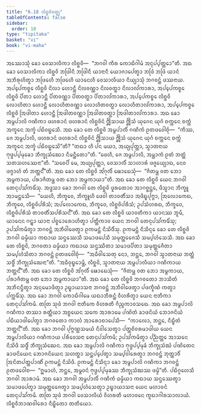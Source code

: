 ```yaml
---
title: "6.18 ᩃᩥᨧ᩠ᨨᩅᩦᩅᨲ᩠ᨳᩩ"
tableOfContents: false
sidebar:
  order: 10
type: "tipitaka"
basket: "vi"
book: "vi-maha"
---
```



<DynamicBreadcrumb />

<Division number="289" book="vi-maha">

<Paragraph number="1313" book="vi-maha">
ᩋᩔᩮᩣᩈᩩᩴ ᨡᩮᩣ ᩅᩮᩈᩣᩃᩥᨠᩣ ᩃᩥᨧ᩠ᨨᩅᩦ—  “ᨽᨣᩅᩤ ᨠᩥᩁ ᨠᩮᩣᨭᩥᨣᩤᨾᩴ ᩋᨶᩩᨸ᩠ᨸᨲ᩠ᨲᩮᩣ”ᨲᩥ. ᩋᨳ ᨡᩮᩣ ᩅᩮᩈᩣᩃᩥᨠᩣ ᩃᩥᨧ᩠ᨨᩅᩦ ᨽᨴᩕᩤᨶᩥ ᨽᨴᩕᩤᨶᩥ ᨿᩣᨶᩣᨶᩥ ᨿᩮᩣᨩᩣᨸᩮᨲ᩠ᩅᩣ ᨽᨴᩕᩴ ᨽᨴᩕᩴ ᨿᩣᨶᩴ ᩋᨽᩥᩁᩩᩉᩥᨲ᩠ᩅᩣ ᨽᨴᩕᩮᩉᩥ ᨽᨴᩕᩮᩉᩥ ᨿᩣᨶᩮᩉᩥ ᩅᩮᩈᩣᩃᩥᨿᩣ ᨶᩥᨿ᩠ᨿᩣᩈᩩᩴ ᨽᨣᩅᨶ᩠ᨲᩴ ᨴᩔᨶᩣᨿ. ᩋᨸ᩠ᨸᩮᨠᨧ᩠ᨧᩮ ᩃᩥᨧ᩠ᨨᩅᩦ ᨶᩦᩃᩣ ᩉᩮᩣᨶ᩠ᨲᩥ ᨶᩦᩃᩅᨱ᩠ᨱᩣ ᨶᩦᩃᩅᨲ᩠ᨳᩣ ᨶᩦᩃᩣᩃᩘᨠᩣᩁᩣ, ᩋᨸ᩠ᨸᩮᨠᨧ᩠ᨧᩮ ᩃᩥᨧ᩠ᨨᩅᩦ ᨸᩦᨲᩣ ᩉᩮᩣᨶ᩠ᨲᩥ ᨸᩦᨲᩅᨱ᩠ᨱᩣ ᨸᩦᨲᩅᨲ᩠ᨳᩣ ᨸᩦᨲᩣᩃᩘᨠᩣᩁᩣ, ᩋᨸ᩠ᨸᩮᨠᨧ᩠ᨧᩮ ᩃᩥᨧ᩠ᨨᩅᩦ ᩃᩮᩣᩉᩥᨲᩣ ᩉᩮᩣᨶ᩠ᨲᩥ ᩃᩮᩣᩉᩥᨲᩅᨱ᩠ᨱᩣ ᩃᩮᩣᩉᩥᨲᩅᨲ᩠ᨳᩣ ᩃᩮᩣᩉᩥᨲᩣᩃᩘᨠᩣᩁᩣ, ᩋᨸ᩠ᨸᩮᨠᨧ᩠ᨧᩮ ᩃᩥᨧ᩠ᨨᩅᩦ ᩒᨴᩤᨲᩣ ᩉᩮᩣᨶ᩠ᨲᩥ ᩒᨴᩤᨲᩅᨱ᩠ᨱᩣ ᩒᨴᩤᨲᩅᨲ᩠ᨳᩣ ᩒᨴᩤᨲᩣᩃᩘᨠᩣᩁᩣ. ᩋᨳ ᨡᩮᩣ ᩋᨾ᩠ᨻᨸᩣᩃᩦ ᨣᨱᩥᨠᩣ ᨴᩉᩁᩣᨶᩴ ᨴᩉᩁᩣᨶᩴ ᩃᩥᨧ᩠ᨨᩅᩦᨶᩴ ᩎᩈᩣᨿ ᩎᩈᩴ ᨿᩩᨣᩮᨶ ᨿᩩᨣᩴ ᨧᨠ᩠ᨠᩮᨶ ᨧᨠ᩠ᨠᩴ ᩋᨠ᩠ᨡᩮᨶ ᩋᨠ᩠ᨡᩴ ᨸᨭᩥᩅᨭ᩠ᨭᩮᩈᩥ. ᩋᨳ ᨡᩮᩣ ᨲᩮ ᩃᩥᨧ᩠ᨨᩅᩦ ᩋᨾ᩠ᨻᨸᩣᩃᩥᩴ ᨣᨱᩥᨠᩴ ᩑᨲᨴᩅᩮᩤᨧᩩᩴ—  “ᨠᩥᩔ, ᨩᩮ ᩋᨾ᩠ᨻᨸᩣᩃᩥ, ᨴᩉᩁᩣᨶᩴ ᨴᩉᩁᩣᨶᩴ ᩃᩥᨧ᩠ᨨᩅᩦᨶᩴ ᩎᩈᩣᨿ ᩎᩈᩴ ᨿᩩᨣᩮᨶ ᨿᩩᨣᩴ ᨧᨠ᩠ᨠᩮᨶ ᨧᨠ᩠ᨠᩴ ᩋᨠ᩠ᨡᩮᨶ ᩋᨠ᩠ᨡᩴ ᨸᨭᩥᩅᨭ᩠ᨭᩮᩈᩦ”ᨲᩥ? “ᨲᨳᩣ ᩉᩥ ᨸᨶ ᨾᨿᩣ, ᩋᨿ᩠ᨿᨸᩩᨲ᩠ᨲᩣ, ᩈ᩠ᩅᩣᨲᨶᩣᨿ ᨻᩩᨴ᩠ᨵᨸ᩠ᨸᨾᩩᨡᩮᩣ ᨽᩥᨠ᩠ᨡᩩᩈᩴᨥᩮᩣ ᨶᩥᨾᨶ᩠ᨲᩥᨲᩮᩣ”ᨲᩥ. “ᨴᩮᩉᩥ, ᨩᩮ ᩋᨾ᩠ᨻᨸᩣᩃᩥ, ᩋᨾ᩠ᩉᩣᨠᩴ ᩑᨲᩴ ᨽᨲ᩠ᨲᩴ ᩈᨲᩈᩉᩔᩮᨶᩣ”ᨲᩥ. “ᩈᨧᩮᨸᩥ ᨾᩮ, ᩋᨿ᩠ᨿᨸᩩᨲ᩠ᨲᩣ, ᩅᩮᩈᩣᩃᩥᩴ ᩈᩣᩉᩣᩁᩴ ᨴᨩ᩠ᨩᩮᨿ᩠ᨿᩣᨳ, ᨶᩮᩅ ᨴᨩ᩠ᨩᩣᩉᩴ ᨲᩴ ᨽᨲ᩠ᨲᨶ᩺”ᨲᩥ. ᩋᨳ ᨡᩮᩣ ᨲᩮ ᩃᩥᨧ᩠ᨨᩅᩦ ᩋᩘᨣᩩᩃᩥᩴ ᨹᩮᩣᨭᩮᩈᩩᩴ—  “ᨩᩥᨲᨾ᩠ᩉ ᩅᨲ ᨽᩮᩣ ᩋᨾ᩠ᨻᨠᩣᨿ, ᨸᩁᩣᨩᩥᨲᨾ᩠ᩉ ᩅᨲ ᨽᩮᩣ ᩋᨾ᩠ᨻᨠᩣᨿᩣ”ᨲᩥ. ᩋᨳ ᨡᩮᩣ ᨲᩮ ᩃᩥᨧ᩠ᨨᩅᩦ ᨿᩮᨶ ᨽᨣᩅᩤ ᨲᩮᨶᩩᨸᩈᩘᨠᨾᩥᩴᩈᩩ. ᩋᨴ᩠ᨴᩈᩣ ᨡᩮᩣ ᨽᨣᩅᩤ ᨲᩮ ᩃᩥᨧ᩠ᨨᩅᩦ ᨴᩪᩁᨲᩮᩣᩅ ᩋᩣᨣᨧ᩠ᨨᨶ᩠ᨲᩮ, ᨴᩥᩈ᩠ᩅᩣᨶ ᨽᩥᨠ᩠ᨡᩪ ᩋᩣᨾᨶ᩠ᨲᩮᩈᩥ—  “ᨿᩮᩉᩥ, ᨽᩥᨠ᩠ᨡᩅᩮ, ᨽᩥᨠ᩠ᨡᩪᩉᩥ ᨴᩮᩅᩤ ᨲᩣᩅᨲᩥᩴᩈᩣ ᩋᨴᩥᨭ᩠ᨮᨸᩩᨻ᩠ᨻᩣ, ᩒᩃᩮᩣᨠᩮᨳ, ᨽᩥᨠ᩠ᨡᩅᩮ, ᩃᩥᨧ᩠ᨨᩅᩦᨸᩁᩥᩈᩴ; ᩋᨸᩃᩮᩣᨠᩮᨳ, ᨽᩥᨠ᩠ᨡᩅᩮ, ᩃᩥᨧ᩠ᨨᩅᩦᨸᩁᩥᩈᩴ; ᩏᨸᩈᩴᩉᩁᨳ, ᨽᩥᨠ᩠ᨡᩅᩮ, ᩃᩥᨧ᩠ᨨᩅᩦᨸᩁᩥᩈᩴ ᨲᩣᩅᨲᩥᩴᩈᨸᩁᩥᩈᨶ᩺”ᨲᩥ.
</Paragraph>

<Paragraph number="1314" book="vi-maha">
ᩋᨳ ᨡᩮᩣ ᨲᩮ ᩃᩥᨧ᩠ᨨᩅᩦ ᨿᩣᩅᨲᩥᨠᩣ ᨿᩣᨶᩔ ᨽᩪᨾᩥ, ᨿᩣᨶᩮᨶ ᨣᨶ᩠ᨲ᩠ᩅᩣ ᨿᩣᨶᩣ ᨸᨧ᩠ᨧᩮᩣᩁᩮᩣᩉᩥᨲ᩠ᩅᩣ ᨸᨲ᩠ᨲᩥᨠᩣᩅ ᨿᩮᨶ ᨽᨣᩅᩤ ᨲᩮᨶᩩᨸᩈᩘᨠᨾᩥᩴᩈᩩ; ᩏᨸᩈᩘᨠᨾᩥᨲ᩠ᩅᩣ ᨽᨣᩅᨶ᩠ᨲᩴ ᩋᨽᩥᩅᩤᨴᩮᨲ᩠ᩅᩣ ᩑᨠᨾᨶ᩠ᨲᩴ ᨶᩥᩈᩦᨴᩥᩴᩈᩩ. ᩑᨠᨾᨶ᩠ᨲᩴ ᨶᩥᩈᩥᨶ᩠ᨶᩮ ᨡᩮᩣ ᨲᩮ ᩃᩥᨧ᩠ᨨᩅᩦ ᨽᨣᩅᩤ ᨵᨾ᩠ᨾᩥᨿᩣ ᨠᨳᩣᨿ ᩈᨶ᩠ᨴᩔᩮᩈᩥ ᩈᨾᩣᨴᨸᩮᩈᩥ ᩈᨾᩩᨲ᩠ᨲᩮᨩᩮᩈᩥ ᩈᨾ᩠ᨸᩉᩴᩈᩮᩈᩥ. ᩋᨳ ᨡᩮᩣ ᨲᩮ ᩃᩥᨧ᩠ᨨᩅᩦ, ᨽᨣᩅᨲᩣ ᨵᨾ᩠ᨾᩥᨿᩣ ᨠᨳᩣᨿ ᩈᨶ᩠ᨴᩔᩥᨲᩣ ᩈᨾᩣᨴᨸᩥᨲᩣ ᩈᨾᩩᨲ᩠ᨲᩮᨩᩥᨲᩣ ᩈᨾ᩠ᨸᩉᩴᩈᩥᨲᩣ ᨽᨣᩅᨶ᩠ᨲᩴ ᩑᨲᨴᩅᩮᩤᨧᩩᩴ—  “ᩋᨵᩥᩅᩤᩈᩮᨲᩩ ᨶᩮᩣ, ᨽᨶ᩠ᨲᩮ, ᨽᨣᩅᩤ ᩈ᩠ᩅᩣᨲᨶᩣᨿ ᨽᨲ᩠ᨲᩴ ᩈᨴ᩠ᨵᩥᩴ ᨽᩥᨠ᩠ᨡᩩᩈᩴᨥᩮᨶᩣ”ᨲᩥ. “ᩋᨵᩥᩅᩩᨭ᩠ᨮᩮᩣᨾ᩠ᩉᩥ, ᩃᩥᨧ᩠ᨨᩅᩦ, ᩈ᩠ᩅᩣᨲᨶᩣᨿ ᩋᨾ᩠ᨻᨸᩣᩃᩥᨿᩣ ᨣᨱᩥᨠᩣᨿ ᨽᨲ᩠ᨲᨶ᩺”ᨲᩥ. ᩋᨳ ᨡᩮᩣ ᨲᩮ ᩃᩥᨧ᩠ᨨᩅᩦ ᩋᩘᨣᩩᩃᩥᩴ ᨹᩮᩣᨭᩮᩈᩩᩴ—  “ᨩᩥᨲᨾ᩠ᩉ ᩅᨲ ᨽᩮᩣ ᩋᨾ᩠ᨻᨠᩣᨿ, ᨸᩁᩣᨩᩥᨲᨾ᩠ᩉ ᩅᨲ ᨽᩮᩣ ᩋᨾ᩠ᨻᨠᩣᨿᩣ”ᨲᩥ. ᩋᨳ ᨡᩮᩣ ᨲᩮ ᩃᩥᨧ᩠ᨨᩅᩦ ᨽᨣᩅᨲᩮᩣ ᨽᩣᩈᩥᨲᩴ ᩋᨽᩥᨶᨶ᩠ᨴᩥᨲ᩠ᩅᩣ ᩋᨶᩩᨾᩮᩣᨴᩥᨲ᩠ᩅᩣ ᩏᨭ᩠ᨮᩣᨿᩣᩈᨶᩣ ᨽᨣᩅᨶ᩠ᨲᩴ ᩋᨽᩥᩅᩤᨴᩮᨲ᩠ᩅᩣ ᨸᨴᨠ᩠ᨡᩥᨱᩴ ᨠᨲ᩠ᩅᩣ ᨸᨠ᩠ᨠᨾᩥᩴᩈᩩ.
</Paragraph>

<Paragraph number="1315" book="vi-maha">
ᩋᨳ ᨡᩮᩣ ᨽᨣᩅᩤ ᨠᩮᩣᨭᩥᨣᩤᨾᩮ ᨿᨳᩣᨽᩥᩁᨶ᩠ᨲᩴ ᩅᩥᩉᩁᩥᨲ᩠ᩅᩣ ᨿᩮᨶ ᨶᩣᨲᩥᨠᩣ ᨲᩮᨶᩩᨸᩈᩘᨠᨾᩥ. ᨲᨲᩕ ᩈᩩᨴᩴ ᨽᨣᩅᩤ ᨶᩣᨲᩥᨠᩮ ᩅᩥᩉᩁᨲᩥ ᨣᩥᨬ᩠ᨩᨠᩣᩅᩈᨳᩮ. ᩋᨳ ᨡᩮᩣ ᩋᨾ᩠ᨻᨸᩣᩃᩦ ᨣᨱᩥᨠᩣ ᨲᩔᩣ ᩁᨲ᩠ᨲᩥᨿᩣ ᩋᨧ᩠ᨧᨿᩮᨶ ᩈᨠᩮ ᩋᩣᩁᩣᨾᩮ ᨸᨱᩦᨲᩴ ᨡᩣᨴᨶᩦᨿᩴ ᨽᩮᩣᨩᨶᩦᨿᩴ ᨸᨭᩥᨿᩣᨴᩤᨸᩮᨲ᩠ᩅᩣ ᨽᨣᩅᨲᩮᩣ ᨠᩣᩃᩴ ᩋᩣᩁᩮᩣᨧᩣᨸᩮᩈᩥ—  “ᨠᩣᩃᩮᩣ, ᨽᨶ᩠ᨲᩮ, ᨶᩥᨭ᩠ᨮᩥᨲᩴ ᨽᨲ᩠ᨲᨶ᩺”ᨲᩥ. ᩋᨳ ᨡᩮᩣ ᨽᨣᩅᩤ ᨸᩩᨻ᩠ᨻᨱ᩠ᩉᩈᨾᨿᩴ ᨶᩥᩅᩤᩈᩮᨲ᩠ᩅᩣ ᨸᨲ᩠ᨲᨧᩦᩅᩁᨾᩣᨴᩤᨿ ᨿᩮᨶ ᩋᨾ᩠ᨻᨸᩣᩃᩥᨿᩣ ᨣᨱᩥᨠᩣᨿ ᨸᩁᩥᩅᩮᩈᨶᩣ ᨲᩮᨶᩩᨸᩈᩘᨠᨾᩥ; ᩏᨸᩈᩘᨠᨾᩥᨲ᩠ᩅᩣ ᨸᨬ᩠ᨬᨲ᩠ᨲᩮ ᩋᩣᩈᨶᩮ ᨶᩥᩈᩦᨴᩥ ᩈᨴ᩠ᨵᩥᩴ ᨽᩥᨠ᩠ᨡᩩᩈᩴᨥᩮᨶ. ᩋᨳ ᨡᩮᩣ ᩋᨾ᩠ᨻᨸᩣᩃᩦ ᨣᨱᩥᨠᩣ ᨻᩩᨴ᩠ᨵᨸ᩠ᨸᨾᩩᨡᩴ ᨽᩥᨠ᩠ᨡᩩᩈᩴᨥᩴ ᨸᨱᩦᨲᩮᨶ ᨡᩣᨴᨶᩦᨿᩮᨶ ᨽᩮᩣᨩᨶᩦᨿᩮᨶ ᩈᩉᨲ᩠ᨳᩣ ᩈᨶ᩠ᨲᨸ᩠ᨸᩮᨲ᩠ᩅᩣ ᩈᨾ᩠ᨸᩅᩤᩁᩮᨲ᩠ᩅᩣ ᨽᨣᩅᨶ᩠ᨲᩴ ᨽᩩᨲ᩠ᨲᩣᩅᩥᩴ ᩒᨶᩦᨲᨸᨲ᩠ᨲᨸᩣᨱᩥᩴ ᩑᨠᨾᨶ᩠ᨲᩴ ᨶᩥᩈᩦᨴᩥ. ᩑᨠᨾᨶ᩠ᨲᩴ ᨶᩥᩈᩥᨶ᩠ᨶᩣ ᨡᩮᩣ ᩋᨾ᩠ᨻᨸᩣᩃᩦ ᨣᨱᩥᨠᩣ ᨽᨣᩅᨶ᩠ᨲᩴ ᩑᨲᨴᩅᩮᩤᨧ—  “ᩍᨾᩣᩉᩴ, ᨽᨶ᩠ᨲᩮ, ᩋᨾ᩠ᨻᩅᨶᩴ ᨻᩩᨴ᩠ᨵᨸ᩠ᨸᨾᩩᨡᩔ ᨽᩥᨠ᩠ᨡᩩᩈᩴᨥᩔ ᨴᨾ᩠ᨾᩦ”ᨲᩥ. ᨸᨭᩥᨣ᩠ᨣᩉᩮᩈᩥ ᨽᨣᩅᩤ ᩋᩣᩁᩣᨾᩴ. ᩋᨳ ᨡᩮᩣ ᨽᨣᩅᩤ ᩋᨾ᩠ᨻᨸᩣᩃᩥᩴ ᨣᨱᩥᨠᩴ ᨵᨾ᩠ᨾᩥᨿᩣ ᨠᨳᩣᨿ ᩈᨶ᩠ᨴᩔᩮᨲ᩠ᩅᩣ ᩈᨾᩣᨴᨸᩮᨲ᩠ᩅᩣ ᩈᨾᩩᨲ᩠ᨲᩮᨩᩮᨲ᩠ᩅᩣ ᩈᨾ᩠ᨸᩉᩴᩈᩮᨲ᩠ᩅᩣ ᩏᨭ᩠ᨮᩣᨿᩣᩈᨶᩣ ᨿᩮᨶ ᨾᩉᩣᩅᨶᩴ ᨲᩮᨶᩩᨸᩈᩘᨠᨾᩥ. ᨲᨲᩕ ᩈᩩᨴᩴ ᨽᨣᩅᩤ ᩅᩮᩈᩣᩃᩥᨿᩴ ᩅᩥᩉᩁᨲᩥ ᨾᩉᩣᩅᨶᩮ ᨠᩪᨭᩣᨣᩤᩁᩈᩣᩃᩣᨿᩴ.

</Paragraph>
</Division>

<Paragraph number="1316" type="center" book="vi-maha">
ᩃᩥᨧ᩠ᨨᩅᩥᨽᩣᨱᩅᩤᩁᩮᩣ ᨶᩥᨭ᩠ᨮᩥᨲᩮᩣ ᨲᨲᩥᨿᩮᩣ.
</Paragraph>